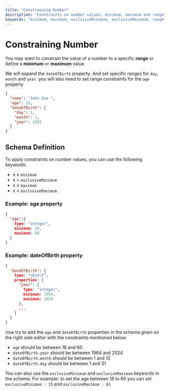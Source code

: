 ```yaml
---
title: "Constraining Number"
description: "Constraints on number values, minimum, maximum and range"
keywords: "minimum, maximum, exclusiveMinimum, exclusiveMaximum, range"
---
```


# Constraining Number

You may want to constrain the value of a number to a specific **range** or define a **minimum** or **maximum** value.

We will expand the `dateOfBirth` property. And set specific ranges for `day`, `month` and `year`.
you will also need to set range constraints for the `age` property


```json highlightLineStart={4} highlightLineEnd={8}
{
  "name": "John Doe ",
  "age": 25,
  "dateOfBirth": {
    "day": 1,
    "month": 1,
    "year": 1995
  }
}
```


## Schema Definition

To apply constraints on number values, you can use the following keywords:

- x ≥ `minimum`
- x > `exclusiveMinimum`
- x ≤ `maximum`
- x < `exclusiveMaximum`


### Example: age property 

```json
{
  "age":{
    type: "integer",
    minimum: 18,
    maximum: 60
  }
}
```

### Example: dateOfBirth property 

```json 
{
  "dateOfBirth": {
    type: "object",
    properties: {
      "year": {
        type: "integer",
        minimum: 1954,
        maximum: 2024
      },
      ...
    }
  }
}
```

now try to add the `age` and `dateOfBirth` properties in the schema given on the right side editor with the constraints mentioned below:

- `age` should be between 18 and 60
- `dateOfBirth.year` should be between 1964 and 2024 
- `dateOfBirth.month` should be between 1 and 12
- `dateOfBirth.day` should be between 1 and 31


You can also use the `exclusiveMinimum` and `exclusiveMaximum` keywords in the schema. 
For example: to set the age between 18 to 60 you can set `exclusiveMinimum : 15` and `exclusiveMaximum : 61`
